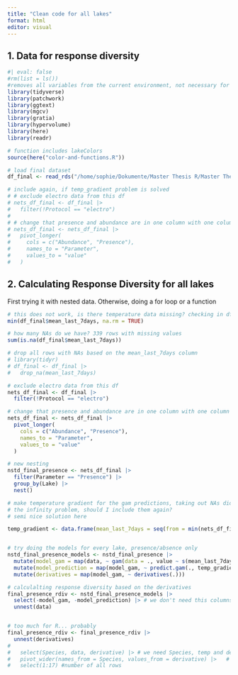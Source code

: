 ```yaml
---
title: "Clean code for all lakes"
format: html
editor: visual
---
```


## 1. Data for response diversity

```r
#| eval: false
#rm(list = ls())
#removes all variables from the current environment, not necessary for what I am doing here
library(tidyverse)
library(patchwork)
library(ggtext)
library(mgcv)
library(gratia)
library(hypervolume)
library(here)
library(readr)

# function includes lakeColors
source(here("color-and-functions.R"))

# load final dataset
df_final <- read_rds("/home/sophie/Dokumente/Master Thesis R/Master Thesis Analysis/df_final.rds")
```

```r

# include again, if temp_gradient problem is solved
# # exclude electro data from this df
# nets_df_final <- df_final |>
#   filter(!Protocol == "electro") 
# 
# # change that presence and abundance are in one column with one column for value
# nets_df_final <- nets_df_final |> 
#   pivot_longer(
#     cols = c("Abundance", "Presence"), 
#     names_to = "Parameter", 
#     values_to = "value"
#   )
```

## 2. Calculating Response Diversity for all lakes

First trying it with nested data. Otherwise, doing a for loop or a function

```r
# this does not work, is there temperature data missing? checking in df_final
min(df_final$mean_last_7days, na.rm = TRUE)

# how many NAs do we have? 339 rows with missing values
sum(is.na(df_final$mean_last_7days))

# drop all rows with NAs based on the mean_last_7days column
# library(tidyr)
# df_final <- df_final |> 
#   drop_na(mean_last_7days)

# exclude electro data from this df
nets_df_final <- df_final |>
  filter(!Protocol == "electro")

# change that presence and abundance are in one column with one column for value
nets_df_final <- nets_df_final |> 
  pivot_longer(
    cols = c("Abundance", "Presence"), 
    names_to = "Parameter", 
    values_to = "value"
  )

# new nesting 
nstd_final_presence <- nets_df_final |>
  filter(Parameter == "Presence") |> 
  group_by(Lake) |>
  nest()

# make temperature gradient for the gam predictions, taking out NAs did not solve 
# the infinity problem, should I include them again?
# semi nice solution here

temp_gradient <- data.frame(mean_last_7days = seq(from = min(nets_df_final$mean_last_7days, na.rm = TRUE), to = max(nets_df_final$mean_last_7days, na.rm = TRUE), by = 0.02))


# try doing the models for every lake, presence/absence only
nstd_final_presence_models <- nstd_final_presence |>
  mutate(model_gam = map(data, ~ gam(data = ., value ~ s(mean_last_7days, k = 3), family = binomial))) |> 
  mutate(model_prediction = map(model_gam, ~ predict.gam(., temp_gradient, type = "response", se.fit = TRUE)$fit)) |> 
  mutate(derivatives = map(model_gam, ~ derivatives(.)))

# calculalting response diversity based on the derivatives
final_presence_rdiv <- nstd_final_presence_models |>
  select(-model_gam, -model_prediction) |> # we don't need this columns
  unnest(data)


# too much for R... probably
final_presence_rdiv <- final_presence_rdiv |>
  unnest(derivatives)
# 
#   select(Species, data, derivative) |> # we need Species, temp and derivative
#   pivot_wider(names_from = Species, values_from = derivative) |>   # wide frame
#   select(1:17) #number of all rows


```


